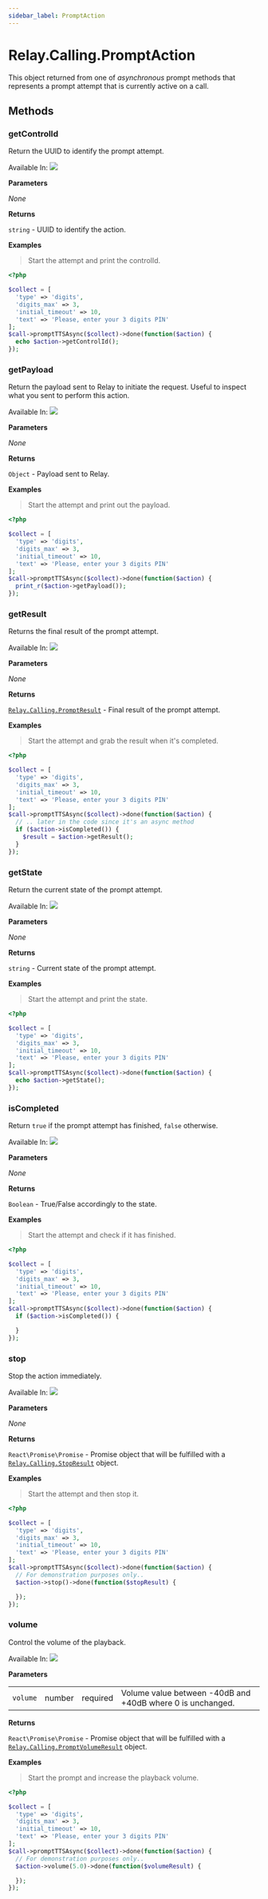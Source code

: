```yaml
---
sidebar_label: PromptAction
---
```


# Relay.Calling.PromptAction

This object returned from one of _asynchronous_ prompt methods that represents a prompt attempt that is currently active on a call.

## Methods

<div class="method-definitions"></div>

### getControlId

Return the UUID to identify the prompt attempt.

Available In: <img class="method-available-tag" src="https://img.shields.io/badge/-v2.0+-brightgreen.svg" />

**Parameters**

_None_

**Returns**

`string` - UUID to identify the action.

**Examples**

> Start the attempt and print the controlId.

```php
<?php

$collect = [
  'type' => 'digits',
  'digits_max' => 3,
  'initial_timeout' => 10,
  'text' => 'Please, enter your 3 digits PIN'
];
$call->promptTTSAsync($collect)->done(function($action) {
  echo $action->getControlId();
});
```

### getPayload

Return the payload sent to Relay to initiate the request. Useful to inspect what you sent to perform this action.

Available In: <img class="method-available-tag" src="https://img.shields.io/badge/-v2.0+-brightgreen.svg" />

**Parameters**

_None_

**Returns**

`Object` - Payload sent to Relay.

**Examples**

> Start the attempt and print out the payload.

```php
<?php

$collect = [
  'type' => 'digits',
  'digits_max' => 3,
  'initial_timeout' => 10,
  'text' => 'Please, enter your 3 digits PIN'
];
$call->promptTTSAsync($collect)->done(function($action) {
  print_r($action->getPayload());
});
```

### getResult

Returns the final result of the prompt attempt.

Available In: <img class="method-available-tag" src="https://img.shields.io/badge/-v2.0+-brightgreen.svg" />

**Parameters**

_None_

**Returns**

[`Relay.Calling.PromptResult`](php/reference/relay_calling/prompt_result.mdx) - Final result of the prompt attempt.

**Examples**

> Start the attempt and grab the result when it's completed.

```php
<?php

$collect = [
  'type' => 'digits',
  'digits_max' => 3,
  'initial_timeout' => 10,
  'text' => 'Please, enter your 3 digits PIN'
];
$call->promptTTSAsync($collect)->done(function($action) {
  // .. later in the code since it's an async method
  if ($action->isCompleted()) {
    $result = $action->getResult();
  }
});
```

### getState

Return the current state of the prompt attempt.

Available In: <img class="method-available-tag" src="https://img.shields.io/badge/-v2.0+-brightgreen.svg" />

**Parameters**

_None_

**Returns**

`string` - Current state of the prompt attempt.

**Examples**

> Start the attempt and print the state.

```php
<?php

$collect = [
  'type' => 'digits',
  'digits_max' => 3,
  'initial_timeout' => 10,
  'text' => 'Please, enter your 3 digits PIN'
];
$call->promptTTSAsync($collect)->done(function($action) {
  echo $action->getState();
});
```

### isCompleted

Return `true` if the prompt attempt has finished, `false` otherwise.

Available In: <img class="method-available-tag" src="https://img.shields.io/badge/-v2.0+-brightgreen.svg" />

**Parameters**

_None_

**Returns**

`Boolean` - True/False accordingly to the state.

**Examples**

> Start the attempt and check if it has finished.

```php
<?php

$collect = [
  'type' => 'digits',
  'digits_max' => 3,
  'initial_timeout' => 10,
  'text' => 'Please, enter your 3 digits PIN'
];
$call->promptTTSAsync($collect)->done(function($action) {
  if ($action->isCompleted()) {

  }
});
```

### stop

Stop the action immediately.

Available In: <img class="method-available-tag" src="https://img.shields.io/badge/-v2.0+-brightgreen.svg" />

**Parameters**

_None_

**Returns**

`React\Promise\Promise` - Promise object that will be fulfilled with a [`Relay.Calling.StopResult`](php/reference/relay_calling/stop_result.mdx) object.

**Examples**

> Start the attempt and then stop it.

```php
<?php

$collect = [
  'type' => 'digits',
  'digits_max' => 3,
  'initial_timeout' => 10,
  'text' => 'Please, enter your 3 digits PIN'
];
$call->promptTTSAsync($collect)->done(function($action) {
  // For demonstration purposes only..
  $action->stop()->done(function($stopResult) {

  });
});
```

### volume

Control the volume of the playback.

Available In: <img class="method-available-tag" src="https://img.shields.io/badge/-v2.3+-brightgreen.svg" />

**Parameters**

|   |   |   |   |
| - | - | - | - |
| `volume` | <span class="method-prop-type">number</span> | <span class="required-arg">required</span> | Volume value between -40dB and +40dB where 0 is unchanged. |

**Returns**

`React\Promise\Promise` - Promise object that will be fulfilled with a [`Relay.Calling.PromptVolumeResult`](php/reference/relay_calling/prompt_volume_result.mdx) object.

**Examples**

> Start the prompt and increase the playback volume.

```php
<?php

$collect = [
  'type' => 'digits',
  'digits_max' => 3,
  'initial_timeout' => 10,
  'text' => 'Please, enter your 3 digits PIN'
];
$call->promptTTSAsync($collect)->done(function($action) {
  // For demonstration purposes only..
  $action->volume(5.0)->done(function($volumeResult) {

  });
});
```
